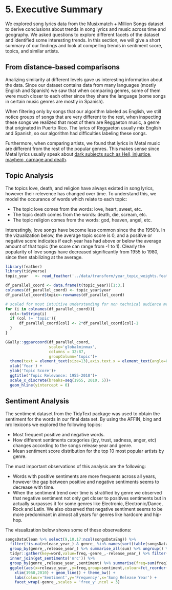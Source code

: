 # 5. Executive Summary

We explored song lyrics data from the Musixmatch + Million Songs dataset to derive conclusions about trends in song lyrics and music across time and geography. We asked questions to explore different facets of the dataset and identified some interesting trends. In this section, we will give a short summary of our findings and look at compelling trends in sentiment score, topics, and similar artists.

## From distance-based comparisons

Analizing similarity at different levels gave us interesting information about the data. Since our dataset contains data from many languages (mostly English and Spanish) we saw that when comparing genres, some of them were much closer to each other since they share the language (some songs in certain music genres are mostly in Spanish).

When filtering only by songs that our algorithm labeled as English, we still notice groups of songs that are very different to the rest, when inspecting these songs we realized that most of them are Reggaeton music, a genre that originated in Puerto Rico. The lyrics of Reggaeton usually mix English and Spanish, so our algorithm had difficulties labeling these songs.

Furthermore, when comparing artists, we found that lyrics in Metal music are different from the rest of the popular genres. This makes sense since Metal lyrics usually speak about [dark subjects such as Hell, injustice, mayhem, carnage and death](https://en.wikipedia.org/wiki/Heavy_metal_lyrics).

## Topic Analysis

The topics love, death, and religion have always existed in song lyrics, however their relevence has changed over time. To understand this, we model the occurance of words which relate to each topic:

* The topic love comes from the words: love, heart, sweet, etc.
* The topic death comes from the words: death, die, scream, etc.
* The topic religion comes from the words: god, heaven, angel, etc.

Interestingly, love songs have become less common since the the 1950's. In the vizualization below, the average topic score is 0, and a positive or negative score indicates if each year has had above or below the average amount of that topic (the score can range from -1 to 1). Clearly the popularity of love songs have decreased significantly from 1955 to 1980, since then stabilizing at the average.

```r
library(feather)
library(tidyverse)
topic_year   <- read_feather('../data/transform/year_topic_weights.feather')

df_parallel_coord <- data.frame(t(topic_year))[1:3,]
colnames(df_parallel_coord) <- topic_year$year
df_parallel_coord$topic<-rownames(df_parallel_coord)

# scaled for most intuitive understanding for non technical audience mean is 0, max is +1, min is -1
for (i in colnames(df_parallel_coord)){
  col<-toString(i)
  if (col != 'topic'){
      df_parallel_coord[col] <- 2*df_parallel_coord[col]-1
  }
}

GGally::ggparcoord(df_parallel_coord,
                   scale='globalminmax',
                   columns = 32:87,
                   groupColumn='topic')+
  theme(text = element_text(size=13),axis.text.x = element_text(angle=0, hjust=0.5))+
  xlab('Year') +
  ylab('Topic Score')+
  ggtitle('Topic Relevance: 1955-2010')+
  scale_x_discrete(breaks=seq(1955, 2010, 5))+
  geom_hline(yintercept = 0)

```

## Sentiment Analysis

The sentiment dataset from the TidyText package was used to obtain the sentiment for the words in our final data set. By using the AFFIN, bing and nrc lexicons we explored the following topics:

* Most frequent positive and negative words. 
* How different sentiments categories (joy, trust, sadness, anger, etc) changes according to the songs release year and genre.
* Mean sentiment score distribution for the top 10 most popular artists by genre.

The must important observations of this analysis are the following:

* Words with positive sentiments are more frequents across all years, however the gap between positive and negative sentiments seems to decrease with time.
* When the sentiment trend over time is stratified by genre we observed that negative sentiment not only get closer to positives sentiments but in actually surpasses it for some genres like Electronic, Electronic/Dance, Rock and Latin. We also observed that negative sentiment seems to be more predominant in almost all years for genres like hardcore and hip-hop.

The visualization below shows some of these observations:
```r
songsDataClean %>% select(9,10,17:ncol(songsDataEng)) %>% 
  filter(!is.na(release_year_) & genre_ %in% names(sort(table(songsDataClean$genre_),decreasing = TRUE)[1:15])) %>% 
  group_by(genre_,release_year_) %>% summarise_all(sum) %>% ungroup() %>%
  tidyr::gather(key=word,value=freq,-genre_,-release_year_) %>% filter(freq>0) %>%
  inner_join(get_sentiments('nrc')) %>%
  group_by(genre_,release_year_,sentiment) %>% summarise(freq=sum(freq)) %>%
  ggplot(aes(x=release_year_,y=freq,group=sentiment,colour=fct_reorder(sentiment,freq,.desc = TRUE))) + 
    xlim(1960,2010) + geom_line() + theme_bw() +
    labs(colour='Sentiment',y='Frequency',x='Song Release Year') +
    facet_wrap(~genre_,scales = 'free_y',ncol = 3)
```
